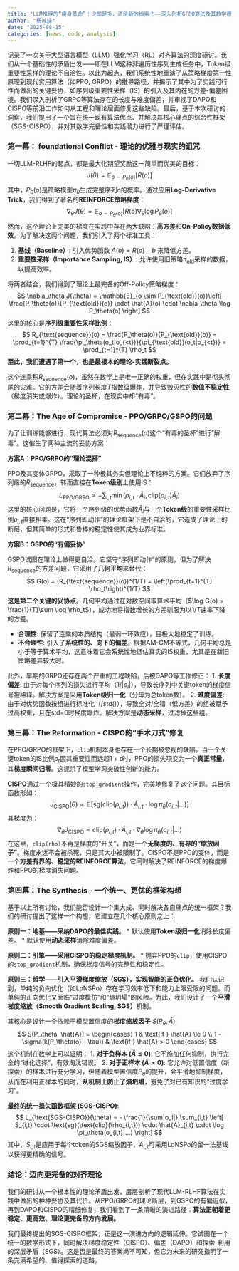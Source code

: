 ```yaml
---
title: "LLM推理的“瘦身革命”：少即是多，还是新的枷索？——深入剖析GFPO算法及其数学原理"
author: "杨诚操"
date: "2025-08-15"
categories: [news, code, analysis]
---
```

记录了一次关于大型语言模型（LLM）强化学习（RL）对齐算法的深度研讨。我们从一个基础性的矛盾出发——即在LLM这种非遍历性序列生成任务中，Token级重要性采样的理论不自洽性。以此为起点，我们系统性地重演了从策略梯度第一性原理到现代实用算法（如PPO, GRPO）的推导路径，并揭示了其中为了实践可行性而做出的关键妥协，如序列级重要性采样（IS）的引入及其内在的方差-偏差困境。我们深入剖析了GRPO等算法存在的长度与难度偏差，并审视了DAPO和CISPO等前沿工作如何从工程和理论层面修复这些缺陷。最后，基于本次研讨的洞察，我们提出了一个旨在统一现有算法优点、并解决其核心痛点的综合性框架（SGS-CISPO），并对其数学完备性和实践潜力进行了严谨评估。


### **第一幕： foundational Conflict - 理论的优雅与现实的诅咒**

一切LLM-RLHF的起点，都是最大化期望奖励这一简单而优美的目标：
$$
J(\theta) = \mathbb{E}_{o \sim P_\theta(o)}[R(o)]
$$
其中，$P_\theta(o)$是策略模型$\pi_\theta$生成完整序列$o$的概率。通过应用**Log-Derivative Trick**，我们得到了著名的**REINFORCE策略梯度**：
$$
\nabla_\theta J(\theta) = \mathbb{E}_{o \sim P_\theta(o)}[R(o) \nabla_\theta \log P_\theta(o)]
$$
然而，这个理论上完美的梯度在实践中存在两大缺陷：**高方差**和**On-Policy数据低效**。为了解决这两个问题，我们引入了两个标准工具：

1.  **基线（Baseline）**: 引入优势函数 $\hat{A}(o) = R(o) - b$ 来降低方差。
2.  **重要性采样（Importance Sampling, IS）**: 允许使用旧策略$\pi_{\text{old}}$采样的数据，以提高效率。

将两者结合，我们得到了理论上最完备的Off-Policy策略梯度：
$$
\nabla_\theta J(\theta) = \mathbb{E}_{o \sim P_{\text{old}}(o)}\left[ \frac{P_\theta(o)}{P_{\text{old}}(o)} \cdot \hat{A}(o) \cdot \nabla_\theta \log P_\theta(o) \right]
$$
这里的核心是**序列级重要性采样比例**：
$$
R_{\text{sequence}}(o) = \frac{P_\theta(o)}{P_{\text{old}}(o)} = \prod_{t=1}^{T} \frac{\pi_\theta(o_t|o_{<t})}{\pi_{\text{old}}(o_t|o_{<t})} = \prod_{t=1}^{T} \rho_t
$$
**至此，我们遭遇了第一个，也是最根本的理论-实践断裂点。**

这个连乘积$R_{\text{sequence}}(o)$，虽然在数学上是唯一正确的权重，但在实践中是彻头彻尾的灾难。它的方差会随着序列长度$T$指数级爆炸，并导致毁灭性的**数值不稳定性**（梯度消失或爆炸）。理论的圣杯，在现实中却“有毒”。

### **第二幕：The Age of Compromise - PPO/GRPO/GSPO的问题**

为了让训练能够进行，现代算法必须对$R_{\text{sequence}}(o)$这个“有毒的圣杯”进行“解毒”。这催生了两种主流的妥协方案：

**方案A：PPO/GRPO的“理论混搭”**

PPO及其变体GRPO，采取了一种极其务实但理论上不纯粹的方案。它们放弃了序列级的$R_{\text{sequence}}$，转而直接在**Token级别**上使用IS：
$$
L_{\text{PPO/GRPO}} \propto - \sum_{i,t} \min\left( \rho_{i,t} \cdot \hat{A}_i, \text{clip}(\rho_{i,t}) \hat{A}_i \right)
$$
这里的核心问题是，它将一个序列级的优势函数$\hat{A}_i$与一个**Token级**的重要性采样比例$\rho_{i,t}$直接相乘。这在“序列即动作”的理论框架下是不自洽的，它造成了理论上的断层，但其简单的形式和鲁棒的稳定性使其成为业界标准。

**方案B：GSPO的“有偏妥协”**

GSPO试图在理论上做得更自洽。它坚守“序列即动作”的原则，但为了解决$R_{\text{sequence}}$的方差问题，它采用了**几何平均**来替代：
$$
G(o) = (R_{\text{sequence}}(o))^{1/T} = \left(\prod_{t=1}^{T} \rho_t\right)^{1/T}
$$
**这是第二个关键的妥协点**。几何平均通过在对数空间取算术平均（$\log G(o) = \frac{1}{T}\sum \log \rho_t$），成功地将指数增长的方差驯服为以$1/T$速率下降的方差。

*   **合理性**: 保留了连乘的本质结构（最弱一环效应），且极大地稳定了训练。
*   **不合理性**: 引入了**系统性的、向下的偏差**。根据AM-GM不等式，几何平均总是小于等于算术平均，这意味着它会系统性地低估真实的IS权重，尤其是在新旧策略差异较大时。

此外，早期的GRPO还存在两个严重的工程缺陷，后被DAPO等工作修正：
1.  **长度偏差**: 由于对每个序列的损失进行平均（$1/|o_i|$），导致长序列中关键token的梯度信号被稀释。解决方案是采用**Token级归一化**（分母为总token数）。
2.  **难度偏差**: 由于对优势函数按组进行标准化（$/std()$），导致全对/全错（低方差）的组被赋予过高权重，且在std=0时梯度爆炸。解决方案是**动态采样**，过滤掉这些组。

### **第三幕：The Reformation - CISPO的“手术刀式”修复**

在PPO/GRPO的框架下，`clip`机制本身也存在一个长期被忽视的缺陷。当一个关键token的IS比例$\rho_t$因其重要性而远超$1+\epsilon$时，PPO的损失项变为一个**真正常量**，其**梯度瞬间归零**。这扼杀了模型学习突破性创新的能力。

**CISPO**通过一个极其精妙的`stop_gradient`操作，完美地修复了这个问题。其目标函数形如：
$$
J_{\text{CISPO}}(\theta) \propto \mathbb{E} \left[ \text{sg}(\text{clip}(\rho_{i,t})) \cdot \hat{A}_{i,t} \cdot \log \pi_\theta(o_{i,t}|...) \right]
$$
其梯度为：
$$
\nabla_\theta J_{\text{CISPO}} \propto \text{clip}(\rho_{i,t}) \cdot \hat{A}_{i,t} \cdot \nabla_\theta \log \pi_\theta(o_{i,t}|...)
$$
在这里，`clip(rho)`不再是梯度的“开关”，而是一个**无梯度的、有界的“缩放因子”**。梯度永远不会被杀死，只是其大小被限制了。CISPO不是PPO的变体，而是一个**方差有界的、稳定的REINFORCE算法**，它同时解决了REINFORCE的梯度爆炸和PPO的梯度消失问题。

### **第四幕：The Synthesis - 一个统一、更优的框架构想**

基于以上所有讨论，我们能否设计一个集大成、同时解决各自痛点的统一框架？我们的研讨提出了这样一个构想，它建立在几个核心原则之上：

**原则一：地基——采纳DAPO的最佳实践。**
*   默认使用**Token级归一化**消除长度偏差。
*   默认使用**动态采样**消除难度偏差。

**原则二：引擎——采用CISPO的稳定梯度机制。**
*   抛弃PPO的`clip`，使用CISPO的`stop_gradient`机制，确保梯度信号的完整性和稳定性。

**原则三：哲学——引入平滑梯度缩放（SGS），实现智能的正负优化。**
我们认识到，单纯的负向优化（如LoNSPo）存在学习效率低下和能力上限受限的问题。而单纯的正向优化又面临“过度模仿”和“熵坍塌”的风险。为此，我们设计了一个**平滑梯度缩放（Smooth Gradient Scaling, SGS）**机制。

其核心是设计一个依赖于模型置信度的**梯度缩放因子** $S(P_\theta, \hat{A})$:
$$
S(P_\theta, \hat{A}) =
\begin{cases}
1 & \text{if } \hat{A} \le 0 \\
1 - \sigma(k(P_\theta(o) - \tau)) & \text{if } \hat{A} > 0
\end{cases}
$$
这个机制在数学上可以证明：
1.  **对于负样本 ($\hat{A} \le 0$)**: 它不施加任何抑制，执行完全的“进化选择”，有效淘汰错误。
2.  **对于正样本 ($\hat{A} > 0$)**: 它允许对低置信度（新探索）的样本进行充分学习，但随着模型置信度$P_\theta$的提升，会平滑地抑制梯度，从而在利用正样本的同时，**从机制上防止了熵坍塌**，避免了对已有知识的“过度学习”。

**最终的统一损失函数框架 (SGS-CISPO)**:
$$
L_{\text{SGS-CISPO}}(\theta) = - \frac{1}{\sum|o_i|} \sum_{i,t} \left[ S_{i,t} \cdot \text{sg}(\text{clip}(\rho_{i,t})) \cdot \hat{A}_{i,t} \cdot \log \pi_\theta(o_{i,t}|...) \right]
$$
其中，$S_{i,t}$是应用于每个token的SGS缩放因子，$\hat{A}_{i,t}$可采用LoNSPo的留一法基线以获得更精确的信号。

### **结论：迈向更完备的对齐理论**

我们的研讨从一个根本性的理论矛盾出发，层层剖析了现代LLM-RLHF算法在实践中做出的种种妥协及其代价。从PPO/GRPO的理论断层，到GSPO的有偏近似，再到DAPO和CISPO的精细修复，我们看到了一条清晰的演进路径：**算法正朝着更稳定、更高效、理论更完备的方向发展。**

我们最终提出的SGS-CISPO框架，正是这一演进方向的逻辑延伸。它试图在一个统一的数学形式下，同时解决梯度稳定性（CISPO）、偏差（DAPO）和探索-利用的深层矛盾（SGS）。这是否是最终的答案尚不可知，但它为未来的研究指明了一条充满希望的、值得探索的道路。

